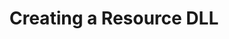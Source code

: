 ---
title: Creating a Resource DLL
slug: language-manager/working/creating-resource-dll
sidebar:
  order: 4
---